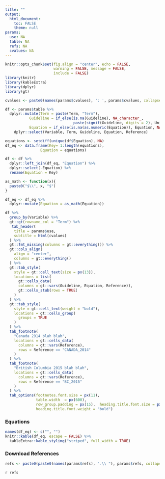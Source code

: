 ```yaml
---
title: ""
output:
  html_document:
    toc: FALSE
    theme: null
params:
  use: NA
  table: NA
  refs: NA
  cvalues: NA
---
```

```r
knitr::opts_chunk$set(fig.align = "center", echo = FALSE, 
                      warning = FALSE, message = FALSE,
                      include = FALSE)
library(knitr)
library(kableExtra)
library(dplyr)
library(gt)
```

```r
cvalues <- paste0(names(params$cvalues), ': ', params$cvalues, collapse = "<br>") 
```

```r
df <- params$table %>%
  dplyr::mutate(Term = paste(Term, "Term"),
           Guideline = if_else(is.na(Guideline), NA_character_, 
                               paste(signif(Guideline, digits = 2), Units)),
           Equation = if_else(is.na(as.numeric(Equation)), Equation, NA_character_)) %>%
    dplyr::select(Variable, Term, Guideline, Equation, Reference)

equations <- setdiff(unique(df$Equation), NA)
df_eq <- data.frame(Key= 1:length(equations),
                Equation = equations)

df <- df %>% 
  dplyr::left_join(df_eq, "Equation") %>%
  dplyr::select(-Equation) %>%
  rename(Equation = Key)

as_math <- function(x){
  paste0("$\\", x, "$")
}

df_eq <- df_eq %>%
  dplyr::mutate(Equation = as_math(Equation))

```
 
 
```r
df %>%
  group_by(Variable) %>% 
  gt::gt(rowname_col = "Term") %>%
   tab_header(
    title = params$use,
    subtitle = html(cvalues)
  ) %>%
  gt::fmt_missing(columns = gt::everything()) %>%
  gt::cols_align(
    align = "center",
    columns = gt::everything()
  ) %>%
  gt::tab_style(
    style = gt::cell_text(size = px(13)),
    locations = list(
      gt::cells_data(
      columns = gt::vars(Guideline, Equation, Reference)),
      gt::cells_stub(rows = TRUE)
    )
  ) %>%
  gt::tab_style(
    style = gt::cell_text(weight = "bold"),
    locations = gt::cells_group(
      groups = TRUE
    )
  ) %>%
  tab_footnote(
    "Canada 2014 blah blah",
    locations = gt::cells_data(
      columns = gt::vars(Reference),
      rows = Reference == "CANADA_2014"
    )
  ) %>%
  tab_footnote(
    "British Columbia 2015 blah blah",
    locations = gt::cells_data(
      columns = gt::vars(Reference),
      rows = Reference == "BC_2015"
    )
  ) %>%
  tab_options(footnotes.font.size = px(11),
              table.width  = px(600),
              row_group.padding = px(15),  heading.title.font.size = px(18),
              heading.title.font.weight = "bold")
```

### Equations 

```r
names(df_eq) <- c("", "")
knitr::kable(df_eq, escape = FALSE) %>%
  kableExtra::kable_styling("striped", full_width = TRUE) 
```

### Download References 

```r
refs <- paste0(paste0(names(params$refs), ".\\ "), params$refs, collapse = "<br>")
```

`r refs`

